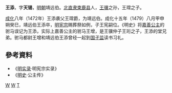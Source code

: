 '''王添'''{{BD|？||1479年||}}，字'''天锡'''，[[明朝|明朝]]靖远伯。[[北直隶|北直隶]][[束鹿县|束鹿县]]人，[[王骥|王骥]]之孙，王瑺之子。

[[成化|成化]]八年（1472年）王添袭父王瑺爵，为靖远伯。成化十五年（1479）八月甲申朔癸巳，靖远伯王添卒，[[明宪宗|明宪宗]]赐葬祭如例，子王宪嗣位。《明史》将[[嘉善公主|嘉善公主]]的驸马误记为王添，实际上嘉善公主的驸马王增，是王骥仲子王珩之子，王添的堂兄弟。驸马都尉王增和靖远伯王添曾经一起到[[国子监|国子监]]读书习礼。

== 參考資料 ==
* 《[[明实录|明实录]]·明宪宗实录》
* 《[[明史|明史]]·公主传》
[[Category:明朝伯爵|W]]
[[Category:束鹿人|W]]
[[Category:王姓|T]]